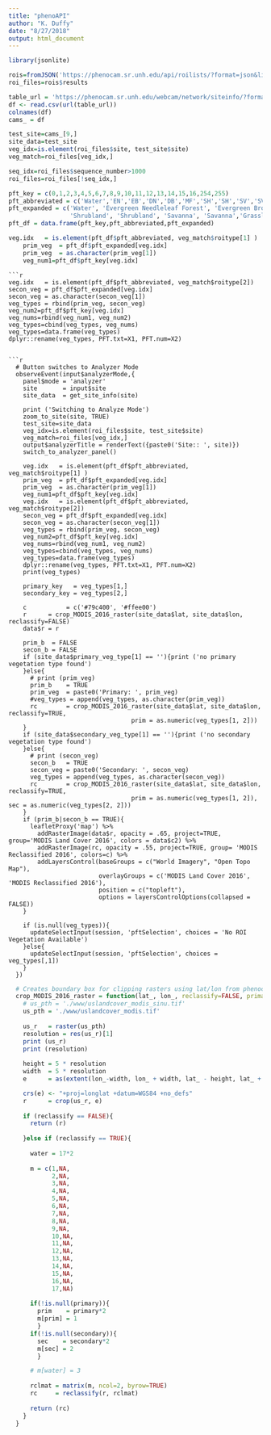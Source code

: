 ```yaml
---
title: "phenoAPI"
author: "K. Duffy"
date: "8/27/2018"
output: html_document
---
```


```r
library(jsonlite)

rois=fromJSON('https://phenocam.sr.unh.edu/api/roilists/?format=json&limit=753')
roi_files=rois$results

```

```r
table_url = 'https://phenocam.sr.unh.edu/webcam/network/siteinfo/?format=csv'
df <- read.csv(url(table_url))
colnames(df)
cams_ = df
```

```r
test_site=cams_[9,]
site_data=test_site
veg_idx=is.element(roi_files$site, test_site$site)
veg_match=roi_files[veg_idx,]
```

```r
seq_idx=roi_files$sequence_number>1000
roi_files=roi_files[!seq_idx,]
```

```r
pft_key = c(0,1,2,3,4,5,6,7,8,9,10,11,12,13,14,15,16,254,255)
pft_abbreviated = c('Water','EN','EB','DN','DB','MF','SH','SH','SV','SV','GR','WL','AG','UB','MX','TN','UN','NAN','NAN')
pft_expanded = c('Water', 'Evergreen Needleleaf Forest', 'Evergreen Broadleaf Forest', 'Deciduous Needleleaf Forest', 'Deciduous Broadleaf Forest', 'Mixed Forest',
                 'Shrubland', 'Shrubland', 'Savanna', 'Savanna','Grassland', 'Wetland', 'Agriculture', 'Urban', 'Mixed Forest', 'Tundra', 'Understory', 'Unclassified', 'Unclassified' )
pft_df = data.frame(pft_key,pft_abbreviated,pft_expanded)
```

```r
veg.idx   = is.element(pft_df$pft_abbreviated, veg_match$roitype[1] )
    prim_veg  = pft_df$pft_expanded[veg.idx]
    prim_veg  = as.character(prim_veg[1])
    veg_num1=pft_df$pft_key[veg.idx]
```
    
    ```r
    
    veg.idx   = is.element(pft_df$pft_abbreviated, veg_match$roitype[2])
    secon_veg = pft_df$pft_expanded[veg.idx]
    secon_veg = as.character(secon_veg[1])
    veg_types = rbind(prim_veg, secon_veg)
    veg_num2=pft_df$pft_key[veg.idx]
    veg_nums=rbind(veg_num1, veg_num2)
    veg_types=cbind(veg_types, veg_nums)
    veg_types=data.frame(veg_types)
    dplyr::rename(veg_types, PFT.txt=X1, PFT.num=X2)
```

```r
  # Button switches to Analyzer Mode
  observeEvent(input$analyzerMode,{
    panel$mode = 'analyzer'
    site       = input$site
    site_data  = get_site_info(site)

    print ('Switching to Analyze Mode')
    zoom_to_site(site, TRUE)
    test_site=site_data
    veg_idx=is.element(roi_files$site, test_site$site)
    veg_match=roi_files[veg_idx,]
    output$analyzerTitle = renderText({paste0('Site:: ', site)})
    switch_to_analyzer_panel()
    
    veg.idx   = is.element(pft_df$pft_abbreviated, veg_match$roitype[1] )
    prim_veg  = pft_df$pft_expanded[veg.idx]
    prim_veg  = as.character(prim_veg[1])
    veg_num1=pft_df$pft_key[veg.idx]
    veg.idx   = is.element(pft_df$pft_abbreviated, veg_match$roitype[2])
    secon_veg = pft_df$pft_expanded[veg.idx]
    secon_veg = as.character(secon_veg[1])
    veg_types = rbind(prim_veg, secon_veg)
    veg_num2=pft_df$pft_key[veg.idx]
    veg_nums=rbind(veg_num1, veg_num2)
    veg_types=cbind(veg_types, veg_nums)
    veg_types=data.frame(veg_types)
    dplyr::rename(veg_types, PFT.txt=X1, PFT.num=X2)
    print(veg_types)
    
    primary_key   = veg_types[1,]
    secondary_key = veg_types[2,]
    
    c           = c('#79c400', '#ffee00')
    r      = crop_MODIS_2016_raster(site_data$lat, site_data$lon, reclassify=FALSE)
    data$r = r
    
    prim_b  = FALSE
    secon_b = FALSE
    if (site_data$primary_veg_type[1] == ''){print ('no primary vegetation type found')
    }else{
      # print (prim_veg)
      prim_b    = TRUE
      prim_veg  = paste0('Primary: ', prim_veg)
      #veg_types = append(veg_types, as.character(prim_veg))
      rc        = crop_MODIS_2016_raster(site_data$lat, site_data$lon, reclassify=TRUE,
                                  prim = as.numeric(veg_types[1, 2]))
    }
    if (site_data$secondary_veg_type[1] == ''){print ('no secondary vegetation type found')
    }else{
      # print (secon_veg)
      secon_b   = TRUE
      secon_veg = paste0('Secondary: ', secon_veg)
      veg_types = append(veg_types, as.character(secon_veg))
      rc        = crop_MODIS_2016_raster(site_data$lat, site_data$lon, reclassify=TRUE, 
                                  prim = as.numeric(veg_types[1, 2]), sec = as.numeric(veg_types[2, 2]))
    }
    if (prim_b|secon_b == TRUE){
      leafletProxy('map') %>% 
        addRasterImage(data$r, opacity = .65, project=TRUE, group='MODIS Land Cover 2016', colors = data$c2) %>%
        addRasterImage(rc, opacity = .55, project=TRUE, group= 'MODIS Reclassified 2016', colors=c) %>%
        addLayersControl(baseGroups = c("World Imagery", "Open Topo Map"),
                         overlayGroups = c('MODIS Land Cover 2016', 'MODIS Reclassified 2016'),
                         position = c("topleft"),
                         options = layersControlOptions(collapsed = FALSE))
    }

    if (is.null(veg_types)){
      updateSelectInput(session, 'pftSelection', choices = 'No ROI Vegetation Available')
    }else{
      updateSelectInput(session, 'pftSelection', choices = veg_types[,1])
    }
  })
```

```r
  # Creates boundary box for clipping rasters using lat/lon from phenocam site
  crop_MODIS_2016_raster = function(lat_, lon_, reclassify=FALSE, primary=NULL, secondary=NULL){
    # us_pth = './www/uslandcover_modis_sinu.tif'
    us_pth = './www/uslandcover_modis.tif'
    
    us_r   = raster(us_pth)
    resolution = res(us_r)[1]
    print (us_r)
    print (resolution)
    
    height = 5 * resolution
    width  = 5 * resolution
    e      = as(extent(lon_-width, lon_ + width, lat_ - height, lat_ + height), 'SpatialPolygons')

    crs(e) <- "+proj=longlat +datum=WGS84 +no_defs"
    r      = crop(us_r, e)
    
    if (reclassify == FALSE){
      return (r)
      
    }else if (reclassify == TRUE){
      
      water = 17*2
      
      m = c(1,NA,
            2,NA,
            3,NA,
            4,NA,
            5,NA,
            6,NA,
            7,NA,
            8,NA,
            9,NA,
            10,NA,
            11,NA,
            12,NA,
            13,NA,
            14,NA,
            15,NA,
            16,NA,
            17,NA)
      
      if(!is.null(primary)){
        prim    = primary*2
        m[prim] = 1
        }
      if(!is.null(secondary)){
        sec    = secondary*2
        m[sec] = 2
        }

      # m[water] = 3
      
      rclmat = matrix(m, ncol=2, byrow=TRUE)
      rc     = reclassify(r, rclmat)
      
      return (rc)
    }
  }
```
